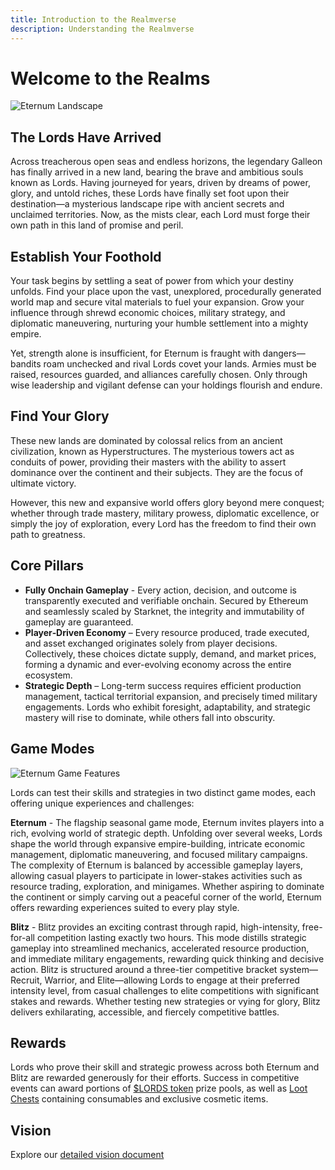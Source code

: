 ```yaml
---
title: Introduction to the Realmverse
description: Understanding the Realmverse
---
```


# Welcome to the Realms

<img src="/images/covers/01.png" alt="Eternum Landscape" className="w-full rounded-lg my-6" />

## The Lords Have Arrived

Across treacherous open seas and endless horizons, the legendary Galleon has finally arrived in a new land, bearing the
brave and ambitious souls known as Lords. Having journeyed for years, driven by dreams of power, glory, and untold
riches, these Lords have finally set foot upon their destination—a mysterious landscape ripe with ancient secrets and
unclaimed territories. Now, as the mists clear, each Lord must forge their own path in this land of promise and peril.

## Establish Your Foothold

Your task begins by settling a seat of power from which your destiny unfolds. Find your place upon the vast, unexplored,
procedurally generated world map and secure vital materials to fuel your expansion. Grow your influence through shrewd
economic choices, military strategy, and diplomatic maneuvering, nurturing your humble settlement into a mighty empire.

Yet, strength alone is insufficient, for Eternum is fraught with dangers—bandits roam unchecked and rival Lords covet
your lands. Armies must be raised, resources guarded, and alliances carefully chosen. Only through wise leadership and
vigilant defense can your holdings flourish and endure.

## Find Your Glory

These new lands are dominated by colossal relics from an ancient civilization, known as Hyperstructures. The mysterious
towers act as conduits of power, providing their masters with the ability to assert dominance over the continent and
their subjects. They are the focus of ultimate victory.

However, this new and expansive world offers glory beyond mere conquest; whether through trade mastery, military
prowess, diplomatic excellence, or simply the joy of exploration, every Lord has the freedom to find their own path to
greatness.

## Core Pillars

- **Fully Onchain Gameplay** - Every action, decision, and outcome is transparently executed and verifiable onchain.
  Secured by Ethereum and seamlessly scaled by Starknet, the integrity and immutability of gameplay are guaranteed.
- **Player‑Driven Economy** – Every resource produced, trade executed, and asset exchanged originates solely from player
  decisions. Collectively, these choices dictate supply, demand, and market prices, forming a dynamic and ever-evolving
  economy across the entire ecosystem.
- **Strategic Depth** – Long-term success requires efficient production management, tactical territorial expansion, and
  precisely timed military engagements. Lords who exhibit foresight, adaptability, and strategic mastery will rise to
  dominate, while others fall into obscurity.

## Game Modes

<img src="/images/covers/02.png" alt="Eternum Game Features" className="w-full rounded-lg my-6" />

Lords can test their skills and strategies in two distinct game modes, each offering unique experiences and challenges:

**Eternum** - The flagship seasonal game mode, Eternum invites players into a rich, evolving world of strategic depth.
Unfolding over several weeks, Lords shape the world through expansive empire-building, intricate economic management,
diplomatic maneuvering, and focused military campaigns. The complexity of Eternum is balanced by accessible gameplay
layers, allowing casual players to participate in lower-stakes activities such as resource trading, exploration, and
minigames. Whether aspiring to dominate the continent or simply carving out a peaceful corner of the world, Eternum
offers rewarding experiences suited to every play style.

**Blitz** - Blitz provides an exciting contrast through rapid, high-intensity, free-for-all competition lasting exactly
two hours. This mode distills strategic gameplay into streamlined mechanics, accelerated resource production, and
immediate military engagements, rewarding quick thinking and decisive action. Blitz is structured around a three-tier
competitive bracket system—Recruit, Warrior, and Elite—allowing Lords to engage at their preferred intensity level, from
casual challenges to elite competitions with significant stakes and rewards. Whether testing new strategies or vying for
glory, Blitz delivers exhilarating, accessible, and fiercely competitive battles.

## Rewards

Lords who prove their skill and strategic prowess across both Eternum and Blitz are rewarded generously for their
efforts. Success in competitive events can award portions of [$LORDS token](/overview/lords) prize pools, as well as
[Loot Chests](/overview/loot-chests) containing consumables and exclusive cosmetic items.

## Vision

Explore our
[detailed vision document](https://github.com/BibliothecaDAO/world-guide/blob/main/realms-world-guide-v1.0.0.pdf)
